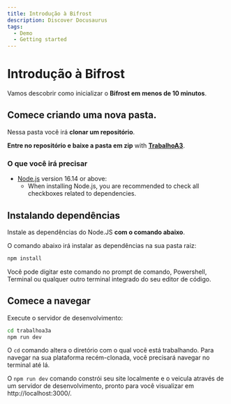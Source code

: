 ```yaml
---
title: Introdução à Bifrost
description: Discover Docusaurus
tags:
  - Demo
  - Getting started
---
```


# Introdução à Bifrost

Vamos descobrir como inicializar o  **Bifrost em menos de 10 minutos**.

## Comece criando uma nova pasta.

Nessa pasta você irá **clonar um repositório**.

**Entre no repositório e baixe a pasta em zip** with **[TrabalhoA3](https://github.com/NetoNobre/TrabalhoA3)**.

### O que você irá precisar

- [Node.js](https://nodejs.org/en/download/) version 16.14 or above:
  - When installing Node.js, you are recommended to check all checkboxes related to dependencies.

## Instalando dependências

Instale as dependências do Node.JS  **com o comando abaixo**.

O comando abaixo irá instalar as dependências na sua pasta raiz:

```bash
npm install
```

Você pode digitar este comando no prompt de comando, Powershell, Terminal ou qualquer outro terminal integrado do seu editor de código.



## Comece a navegar 

Execute o servidor de desenvolvimento:

```bash
cd trabalhoa3a
npm run dev
```

O `cd` comando altera o diretório com o qual você está trabalhando. Para navegar na sua plataforma recém-clonada, você precisará navegar no terminal até lá.

O `npm run dev` comando constrói seu site localmente e o veicula através de um servidor de desenvolvimento, pronto para você visualizar em http://localhost:3000/.


